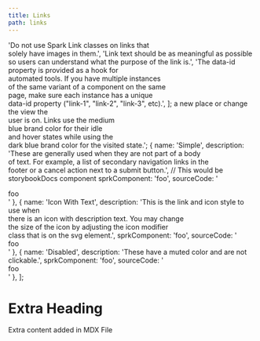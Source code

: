 ```yaml
---
title: Links
path: links
---
```

  'Do not use Spark Link classes on links that \
   solely have images in them.',
  'Link text should be as meaningful as possible \
   so users can understand what the purpose of the link is.',
  'The data-id property is provided as a hook for \
   automated tools. If you have multiple instances \
   of the same variant of a component on the same \
   page, make sure each instance has a unique \
   data-id property ("link-1", "link-2", "link-3", etc).',
];
                            a new place or change the view the \
                            user is on. Links use the medium \
                            blue brand color for their idle \
                            and hover states while using the \
                            dark blue brand color for the visited state.';
  {
    name: 'Simple',
    description: 'These are generally used when they are not part of a body \
                  of text. For example, a list of secondary navigation links in the \
                  footer or a cancel action next to a submit button.',
     // This would be storybookDocs <Story id=""> component
    sprkComponent: 'foo',
    sourceCode: '<div>foo</div>'
  },
  {
    name: 'Icon With Text',
    description: 'This is the link and icon style to use when \
                  there is an icon with description text. You may change \
                  the size of the icon by adjusting the icon modifier \
                  class that is on the svg element.',
    sprkComponent: 'foo',
    sourceCode: '<div>foo</div>'
  },
  {
    name: 'Disabled',
    description: 'These have a muted color and are not clickable.',
    sprkComponent: 'foo',
    sourceCode: '<div>foo</div>'
  },
];

# Extra Heading
Extra content added in MDX File
